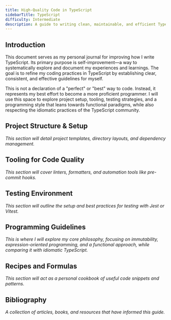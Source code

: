 ```yaml
---
title: High-Quality Code in TypeScript
sidebarTitle: TypeScript
difficulty: Intermediate
description: A guide to writing clean, maintainable, and efficient TypeScript, with a focus on project structure, tooling, and functional programming concepts.
---
```


## Introduction

This document serves as my personal journal for improving how I write TypeScript. Its primary purpose is self-improvement—a way to systematically explore and document my experiences and learnings. The goal is to refine my coding practices in TypeScript by establishing clear, consistent, and effective guidelines for myself.

This is not a declaration of a "perfect" or "best" way to code. Instead, it represents my best effort to become a more proficient programmer. I will use this space to explore project setup, tooling, testing strategies, and a programming style that leans towards functional paradigms, while also respecting the idiomatic practices of the TypeScript community.

## Project Structure & Setup

_This section will detail project templates, directory layouts, and dependency management._

## Tooling for Code Quality

_This section will cover linters, formatters, and automation tools like pre-commit hooks._

## Testing Environment

_This section will outline the setup and best practices for testing with Jest or Vitest._

## Programming Guidelines

_This is where I will explore my core philosophy, focusing on immutability, expression-oriented programming, and a functional approach, while comparing it with idiomatic TypeScript._

## Recipes and Formulas

_This section will act as a personal cookbook of useful code snippets and patterns._

## Bibliography

_A collection of articles, books, and resources that have informed this guide._
